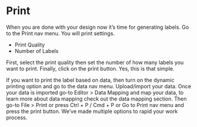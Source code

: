 # Print

When you are done with your design now it’s time for generating labels. 
Go to the Print nav menu. You will print settings. 

* Print Quality 
* Number of Labels

First, select the print quality then set the number of how many labels you want to print.
Finally, click on the print button. 
Yes, this is that simple. 

If you want to print the label based on data, then turn on the dynamic printing option and go to the data nav menu. Upload/import your data. Once your data is imported go-to Editor > Data Mapping and map your data, to learn more about data mapping check out the data mapping section. Then go-to File > Print or press Ctrl + P / Cmd + P or Go to Print nav menu and press the print button. We’ve made multiple options to rapid your work process.
